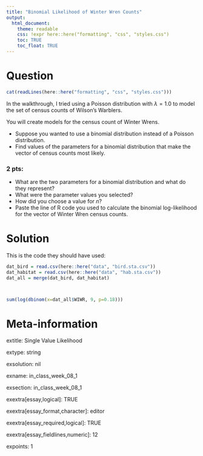 ```yaml
---
title: "Binomial Likelihood of Winter Wren Counts"
output:  
  html_document:
    theme: readable
    css: !expr here::here("formatting", "css", "styles.css")
    toc: TRUE
    toc_float: TRUE
---
```




Question
========

```r
cat(readLines(here::here("formatting", "css", "styles.css")))
```



<div class="instructionsborder">

In the walkthrough, I tried using a Poisson distribution with $\lambda = 1.0$ to model the set of census counts of Wilson's Warblers.

You will create models for the census count of Winter Wrens.

- Suppose you wanted to use a binomial distribution instead of a Poisson distribution.
- Find values of the parameters for a binomial distribution that make the vector of census counts most likely.


</div>


<div class="questionborder">
### 2 pts:

- What are the two parameters for a binomial distribution and what do they represent?
- What were the parameter values you selected?
- How did you choose a value for $n$?
- Paste the line of R code you used to calculate the binomial log-likelihood for the vector of Winter Wren census counts.

</div>





Solution
========

This is the code they should have used:

```r
dat_bird = read.csv(here::here("data", "bird.sta.csv"))
dat_habitat = read.csv(here::here("data", "hab.sta.csv"))
dat_all = merge(dat_bird, dat_habitat)



sum(log(dbinom(x=dat_all$WIWR, 9, p=0.18)))

```






Meta-information
================

extitle: Single Value Likelihood

extype: string

exsolution: nil

exname: in_class_week_08_1

exsection: in_class_week_08_1

exextra[essay,logical]: TRUE

exextra[essay_format,character]: editor

exextra[essay_required,logical]: TRUE

exextra[essay_fieldlines,numeric]: 12

expoints: 1

